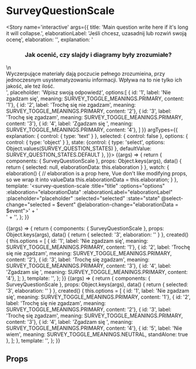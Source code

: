 
<Meta title='atoms/SurveyQuestionScale' component={SurveyQuestionScale} />

# SurveyQuestionScale

<Story name='interactive'
		args={{
			title: 'Main question write here if it\'s long it will collapse.',
			elaborationLabel: 'Jeśli chcesz, uzasadnij lub rozwiń swoją ocenę',
			elaboration: '',
			explanation: '<h3 class="-headlineL -textRegular" style="text-align: center; margin-bottom: 16px;">Jak ocenić, czy slajdy i diagramy były zrozumiałe?</h3>\n<div>Wyczerpujące materiały dają poczucie pełnego zrozumieina, przy jednoczesnym usystematyzowaniu informacji. Wpływa na to nie tylko ich jakość, ale też ilość.</div>',
			placeholder: 'Wpisz swoją odpowiedź',
			options:[
				{ id: '1', label: 'Nie zgadzam się', meaning: SURVEY_TOGGLE_MEANINGS.PRIMARY, content: '1'},
				{ id: '2', label: 'Trochę się nie zgadzam', meaning: SURVEY_TOGGLE_MEANINGS.PRIMARY, content: '2'},
				{ id: '3', label: 'Trochę się zgadzam', meaning: SURVEY_TOGGLE_MEANINGS.PRIMARY, content: '3'},
				{ id: '4', label: 'Zgadzam się ', meaning: SURVEY_TOGGLE_MEANINGS.PRIMARY, content: '4'},
			]
		}}
	   argTypes={{
		   explanation: { control: { type: 'text' } },
		   selected: { control: false },
		   options: { control: { type: 'object' } },
		   state: {control: { type: 'select', options: Object.values(SURVEY_QUESTION_STATES) }, defaultValue: SURVEY_QUESTION_STATES.DEFAULT },
	   }}>
	{(args) => {
		return {
			components: { SurveyQuestionScale },
			props: Object.keys(args),
			data() {
				return { selected: null, elaborationData: this.elaboration }
			},
			watch: {
				elaboration() {
					// elaboration is a prop here, Vue don't like modifying props, so we wrap it into valueData
					this.elaborationData = this.elaboration;
				}
			},
			template: '<survey-question-scale :title="title" :options="options" :elaboration="elaborationData" :elaborationLabel="elaborationLabel" :placeholder="placeholder" :selected="selected" :state="state" @select-change="selected = $event" @elaboration-change="elaborationData = $event">' +
				'<div v-if="explanation" slot="explanation" v-html="explanation" />' +
				'</survey-question-scale>',
		};
	}}
</Story>


<Story name='examples/selectedAnswer'>
	{(args) => {
		return {
			components: { SurveyQuestionScale },
			props: Object.keys(args),
			data() {
				return { selected: '3', elaboration: '' }
			},
			created() {
				this.options = [
					{ id: '1', label: 'Nie zgadzam się', meaning: SURVEY_TOGGLE_MEANINGS.PRIMARY, content: '1'},
					{ id: '2', label: 'Trochę się nie zgadzam', meaning: SURVEY_TOGGLE_MEANINGS.PRIMARY, content: '2'},
					{ id: '3', label: 'Trochę się zgadzam', meaning: SURVEY_TOGGLE_MEANINGS.PRIMARY, content: '3'},
					{ id: '4', label: 'Zgadzam się ', meaning: SURVEY_TOGGLE_MEANINGS.PRIMARY, content: '4'},
				];
			},
			template: '<survey-question-scale title="title" :options="options" elaborationLabel="elaborationLabel" :elaboration="elaboration" :selected="selected" @selectChange="selected = $event" />',
		};
	}}
</Story>

<Story name='examples/withNeutralAnswer'>
	{(args) => {
		return {
			components: { SurveyQuestionScale },
			props: Object.keys(args),
			data() {
				return { selected: '3', elaboration: '' }
			},
			created() {
				this.options = [
					{ id: '1', label: 'Nie zgadzam się', meaning: SURVEY_TOGGLE_MEANINGS.PRIMARY, content: '1'},
					{ id: '2', label: 'Trochę się nie zgadzam', meaning: SURVEY_TOGGLE_MEANINGS.PRIMARY, content: '2'},
					{ id: '3', label: 'Trochę się zgadzam', meaning: SURVEY_TOGGLE_MEANINGS.PRIMARY, content: '3'},
					{ id: '4', label: 'Zgadzam się ', meaning: SURVEY_TOGGLE_MEANINGS.PRIMARY, content: '4'},
					{ id: '5', label: 'Nie wiem', meaning: SURVEY_TOGGLE_MEANINGS.NEUTRAL, standAlone: true },
				];
			},
			template: '<survey-question-scale title="title" :options="options" elaborationLabel="elaborationLabel" :elaboration="elaboration" :selected="selected" @selectChange="selected = $event" />',
		};
	}}
</Story>

## Props

<Props of={SurveyQuestionScale} />